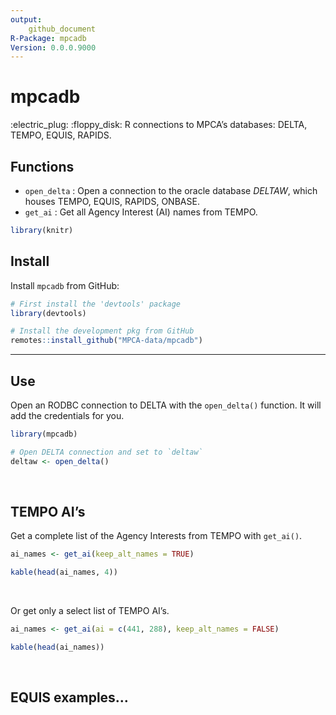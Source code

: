 ```yaml
---
output:
    github_document
R-Package: mpcadb
Version: 0.0.0.9000
---
```


# mpcadb

:electric_plug: :floppy_disk: R connections to MPCA's databases: DELTA, TEMPO, EQUIS, RAPIDS.


## Functions

* `open_delta` : Open a connection to the oracle database _DELTAW_, which houses TEMPO, EQUIS, RAPIDS, ONBASE.
* `get_ai` : Get all Agency Interest (AI) names from TEMPO.

```r
library(knitr)
```

## Install

Install `mpcadb` from GitHub:

```r
# First install the 'devtools' package
library(devtools)

# Install the development pkg from GitHub
remotes::install_github("MPCA-data/mpcadb")
```
-----


## Use

Open an RODBC connection to DELTA with the `open_delta()` function. It will add the credentials for you.

```r
library(mpcadb)

# Open DELTA connection and set to `deltaw`
deltaw <- open_delta()

```

<br>


## TEMPO AI's

Get a complete list of the Agency Interests from TEMPO with `get_ai()`.

```r
ai_names <- get_ai(keep_alt_names = TRUE)

kable(head(ai_names, 4))
```


<br>


Or get only a select list of TEMPO AI's.
```r
ai_names <- get_ai(ai = c(441, 288), keep_alt_names = FALSE)

kable(head(ai_names))
```


<br>

## EQUIS examples...

<br>
